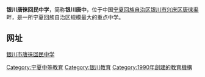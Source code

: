{{Coord|38.479566|106.254385|source:GoogleMaps|display=title}}
{{unreferenced|time=2014-11-24T02:22:58+00:00}}
{{Infobox School
  | name        = 银川唐徕回民中学
  | other_name  = Yinchuan Tanglai Hui Middle School
  | image       = Yinchuan_Tanglai_Hui_Middle_School_LOGO.png
  | motto       = 敬业乐群、博习通达
  | established = 1990年8月
  | type        = 公立完全中学
  | language    = 汉语
  | religion    = 
  | affiliation =
  | district    = {{CHN}}[[宁夏回族自治区|宁夏回族自治区]][[银川市|银川市]]
  | grades      = 6
  | principal   = 杜殿川
  | vice_principal =田红霞
  | dean        = 
  | college     = 
  | house       = 
  | sc          =
  | cs          =
  | faculty     = 
  | staff       = 563
  | students    = 近8000人
  | athletics   = 
  | conference  = 
  | colors      = 
  | mascot      = 
  | magazine    = 
  | free_label  = 校园面积
  | free_text   = 高中校区：58亩<br>西校区：98亩<br>南校区：65.4亩<br>宝湖校区：119亩
  | free_label2 = 校园面积
  | free_text2  = 约78,800平方米
  | free_label3 = 校园绿化面积
  | free_text3  = 约1,200平方米
  | free_label4 = 
  | free_text4  = 
  | free_label5 = 
  | free_text5  = 
  | free_label6 = 
  | free_text6  = 
  | address     = 高中校区：银川市兴庆区北京东路唐徕巷<br>西校区：银川市金凤区正源北街育安巷<br>南校区：银川市金凤区正源南街与宝湖中路交叉口<br>宝湖校区：银川市金凤区水乡路1号
  | tel         = 
  | fax         = 
  | mail        = 
  | website     = http://www.tanglai.com/
}}
'''银川唐徕回民中学'''，简称'''银川唐中'''，位于中国[[宁夏回族自治区|宁夏回族自治区]][[银川市|银川市]][[兴庆区|兴庆区]][[唐徕渠|唐徕渠]]畔，是一所宁夏回族自治区规模最大的重点中学。

==网址==
[http://www.tanglai.com 银川市唐徕回民中学] {{Wayback|url=http://www.tanglai.com/ |date=20180919005401 }}

{{宁夏小作品}}
{{中学小作品}}

[[Category:宁夏中等教育|Category:宁夏中等教育]]
[[Category:银川教育|Category:银川教育]]
[[Category:1990年創建的教育機構|Category:1990年創建的教育機構]]